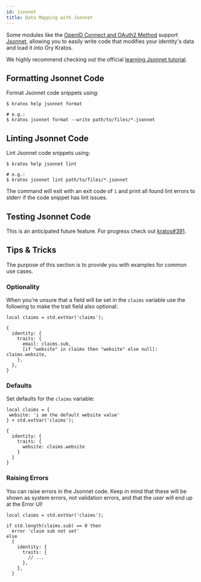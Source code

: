 ```yaml
---
id: jsonnet
title: Data Mapping with Jsonnet
---
```


Some modules like the
[OpenID Connect and OAuth2 Method](../concepts/credentials/openid-connect-oidc-oauth2.mdx)
support [Jsonnet](https://jsonnet.org), allowing you to easily write code that
modifies your identity's data and load it into Ory Kratos.

We highly recommend checking out the official
[learning Jsonnet tutorial](https://jsonnet.org/learning/tutorial.html).

## Formatting Jsonnet Code

Format Jsonnet code snippets using:

```shell script
$ kratos help jsonnet format

# e.g.:
$ kratos jsonnet format --write path/to/files/*.jsonnet
```

## Linting Jsonnet Code

Lint Jsonnet code snippets using:

```shell script
$ kratos help jsonnet lint

# e.g.:
$ kratos jsonnet lint path/to/files/*.jsonnet
```

The command will exit with an exit code of `1` and print all found lint errors
to stderr if the code snippet has lint issues.

## Testing Jsonnet Code

This is an anticipated future feature. For progress check out
[kratos#391](https://github.com/ory/kratos/issues/391).

## Tips & Tricks

The purpose of this section is to provide you with examples for common use
cases.

### Optionality

When you're unsure that a field will be set in the `claims` variable use the
following to make the trait field also optional:

```jsonnet
local claims = std.extVar('claims');

{
  identity: {
    traits: {
      email: claims.sub,
      [if "website" in claims then "website" else null]: claims.website,
    },
  },
}
```

### Defaults

Set defaults for the `claims` variable:

```jsonnet
local claims = {
 website: 'i am the default website value'
} + std.extVar('claims');

{
  identity: {
    traits: {
      website: claims.website
    }
  }
}
```

### Raising Errors

You can raise errors in the Jsonnet code. Keep in mind that these will be shown
as system errors, not validation errors, and that the user will end up at the
Error UI!

```jsonnet
local claims = std.extVar('claims');

if std.length(claims.sub) == 0 then
  error 'claim sub not set'
else
  {
    identity: {
      traits: {
        // ...
      },
    },
  }
```
